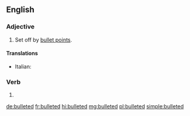 ==English==

===Adjective===
{{en-adj|-}}

# {{context|of text|lang=en}} Set off by [[bullet point]]s.

====Translations====
{{trans-top}}
* Italian: {{t+|it|puntato}}
{{trans-mid}}
{{trans-bottom}}

===Verb===
{{head|en|verb form}}

# {{en-past of|bullet}}

[[de:bulleted]]
[[fr:bulleted]]
[[hi:bulleted]]
[[mg:bulleted]]
[[pl:bulleted]]
[[simple:bulleted]]